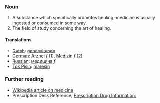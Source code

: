 ===Noun===

# A substance which specifically promotes healing; medicine is usually ingested or consumed in some way.
# The field of study concerning the art of healing.

==== Translations ====
*[[Dutch]]: [[geneeskunde]]
*[[German]]: [[Arznei]] ''f'' (1), [[Medizin]] ''f'' (2)
*[[Russian]]: [[медицина]] ''f'' 
*[[Tok Pisin]]: [[maresin]]

=== Further reading ===

* [[w:Medicine|Wikipedia article on medicine]]
* Prescription Desk Reference, [http://prescriptiondesk.com Prescription Drug Information:]